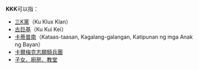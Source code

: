 '''KKK'''可以指：
*[[三K党|三K黨]]（Ku Klux Klan）
*[[古巨基|古巨基]]（Ku Kui Kei）
*[[卡蒂普南|卡蒂普南]]（Kataas-taasan, Kagalang-galangan, Katipunan ng mga Anak ng Bayan）
*[[卡爾梅克志願騎兵團|卡爾梅克志願騎兵團]]
*[[子女、廚房、教堂|子女、廚房、教堂]]
{{Disambig|cat=三字拉丁字母縮寫消歧義}}